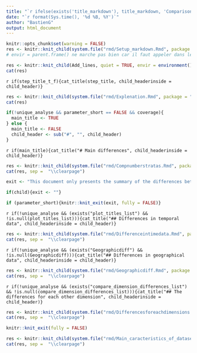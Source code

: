 ```yaml
---
title: "`r ifelse(exists('title_markdown'), title_markdown, 'Comparison of two datasets')`"
date: "`r format(Sys.time(), '%d %B, %Y')`"
author: "BastienG"
output: html_document
---
```


```r
knitr::opts_chunk$set(warning = FALSE)
res <- knitr::knit_child(system.file("rmd/Setup_markdown.Rmd", package = "CWP.dataset"), quiet = TRUE, envir = environment())
# envir = parent.frame() ne marche pas bien car il faut appeler dans le nouveau markdown (child) envir$obj
```

```r

res <- knitr::knit_child(Add_lines, quiet = TRUE, envir = environment())
cat(res)

```

`r if(step_title_t_f){cat_title(step_title, child_headerinside = child_header)}`

```r

res <- knitr::knit_child(system.file("rmd/Explenation.Rmd", package = "CWP.dataset"), quiet = TRUE, envir = environment())
cat(res)

```

```r

if(!unique_analyse && parameter_short == FALSE && coverage){
  main_title <- TRUE
} else {
  main_title <- FALSE
  child_header <- sub("#", "", child_header)
}

```

`r if(main_title){cat_title("# Main differences", child_headerinside = child_header)}`

```r

res <- knitr::knit_child(system.file("rmd/Compnumberstratas.Rmd", package = "CWP.dataset"), quiet = TRUE, envir = environment())
cat(res, sep =  "\\clearpage")

```

```r

exit <- "This document only presents the summary of the differences between the two datasets. If you need a more detailed summary please provide FALSE as argument for the 'short' parameter"

if(child){exit <- ""}

if (parameter_short){knitr::knit_exit(exit, fully = FALSE)}


```


`r if(!unique_analyse && (exists("plot_titles_list") && !is.null(plot_titles_list))){cat_title("## Differences in temporal data", child_headerinside = child_header)}`


```r

res <- knitr::knit_child(system.file("rmd/Differenceintimedata.Rmd", package = "CWP.dataset"), quiet = TRUE, envir = environment())
cat(res, sep =  "\\clearpage")

```

\clearpage

`r if(!unique_analyse && (exists("Geographicdiff") && !is.null(Geographicdiff))){cat_title("## Differences in geographical data", child_headerinside = child_header)}`


```r

res <- knitr::knit_child(system.file("rmd/Geographicdiff.Rmd", package = "CWP.dataset"), quiet = TRUE, envir = environment())
cat(res, sep =  "\\clearpage")

```

\clearpage

`r if(!unique_analyse && (exists("compare_dimension_differences_list") && !is.null(compare_dimension_differences_list))){cat_title("## The differences for each other dimension", child_headerinside = child_header)}`


```r

res <- knitr::knit_child(system.file("rmd/Differencesforeachdimensions.Rmd", package = "CWP.dataset"), quiet = TRUE, envir = environment())
cat(res, sep =  "\\clearpage")

```

```r

knitr::knit_exit(fully = FALSE)

```



```r

res <- knitr::knit_child(system.file("rmd/Main_caracteristics_of_dataset.Rmd", package = "CWP.dataset"), quiet = TRUE, envir = environment())
cat(res, sep =  "\\clearpage")

```
